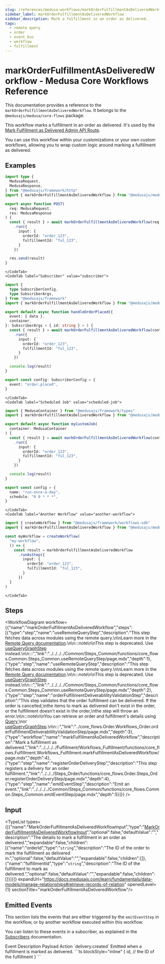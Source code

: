 ```yaml
---
slug: /references/medusa-workflows/markOrderFulfillmentAsDeliveredWorkflow
sidebar_label: markOrderFulfillmentAsDeliveredWorkflow
sidebar_description: Mark a fulfillment in an order as delivered.
tags:
  - remote query
  - order
  - event bus
  - workflow
  - fulfillment
---
```



# markOrderFulfillmentAsDeliveredWorkflow - Medusa Core Workflows Reference

This documentation provides a reference to the `markOrderFulfillmentAsDeliveredWorkflow`. It belongs to the `@medusajs/medusa/core-flows` package.

This workflow marks a fulfillment in an order as delivered. It's used by the
[Mark Fulfillment as Delivered Admin API Route](https://docs.medusajs.com/api/admin#orders\_postordersidfulfillmentsfulfillment\_idmarkasdelivered).

You can use this workflow within your customizations or your own custom workflows, allowing you to wrap custom logic around
marking a fulfillment as delivered.

<SourceCodeLink link="https://github.com/medusajs/medusa/blob/e09fd61a8f649959a6c0819c1d867abf05ae0dc4/packages/core/core-flows/src/order/workflows/mark-order-fulfillment-as-delivered.ts#L214" />

## Examples

<CodeTabs group="workflow-exection">
    <CodeTab label="API Route" value="api-route">
    
```ts title="src/api/workflow/route.ts"
import type {
  MedusaRequest,
  MedusaResponse,
} from "@medusajs/framework/http"
import { markOrderFulfillmentAsDeliveredWorkflow } from "@medusajs/medusa/core-flows"

export async function POST(
  req: MedusaRequest,
  res: MedusaResponse
) {
  const { result } = await markOrderFulfillmentAsDeliveredWorkflow(req.scope)
    .run({
      input: {
        orderId: "order_123",
        fulfillmentId: "ful_123",
      }
    })

  res.send(result)
}
```

    </CodeTab>
    <CodeTab label="Subscriber" value="subscriber">
    
```ts title="src/subscribers/order-placed.ts"
import {
  type SubscriberConfig,
  type SubscriberArgs,
} from "@medusajs/framework"
import { markOrderFulfillmentAsDeliveredWorkflow } from "@medusajs/medusa/core-flows"

export default async function handleOrderPlaced({
  event: { data },
  container,
}: SubscriberArgs < { id: string } > ) {
  const { result } = await markOrderFulfillmentAsDeliveredWorkflow(container)
    .run({
      input: {
        orderId: "order_123",
        fulfillmentId: "ful_123",
      }
    })

  console.log(result)
}

export const config: SubscriberConfig = {
  event: "order.placed",
}
```

    </CodeTab>
    <CodeTab label="Scheduled Job" value="scheduled-job">
    
```ts title="src/jobs/message-daily.ts"
import { MedusaContainer } from "@medusajs/framework/types"
import { markOrderFulfillmentAsDeliveredWorkflow } from "@medusajs/medusa/core-flows"

export default async function myCustomJob(
  container: MedusaContainer
) {
  const { result } = await markOrderFulfillmentAsDeliveredWorkflow(container)
    .run({
      input: {
        orderId: "order_123",
        fulfillmentId: "ful_123",
      }
    })

  console.log(result)
}

export const config = {
  name: "run-once-a-day",
  schedule: "0 0 * * *",
}
```

    </CodeTab>
    <CodeTab label="Another Workflow" value="another-workflow">
    
```ts title="src/workflows/my-workflow.ts"
import { createWorkflow } from "@medusajs/framework/workflows-sdk"
import { markOrderFulfillmentAsDeliveredWorkflow } from "@medusajs/medusa/core-flows"

const myWorkflow = createWorkflow(
  "my-workflow",
  () => {
    const result = markOrderFulfillmentAsDeliveredWorkflow
      .runAsStep({
        input: {
          orderId: "order_123",
          fulfillmentId: "ful_123",
        }
      })
  }
)
```

    </CodeTab>
  </CodeTabs>

## Steps

<WorkflowDiagram workflow={{"name":"markOrderFulfillmentAsDeliveredWorkflow","steps":[{"type":"step","name":"useRemoteQueryStep","description":"This step fetches data across modules using the remote query.\n\nLearn more in the [Remote Query documentation](https://docs.medusajs.com/learn/fundamentals/module-links/query).\n\n:::note\n\nThis step is deprecated. Use [useQueryGraphStep](../../../../Common/Steps_Common/functions/core_flows.Common.Steps_Common.useQueryGraphStep/page.mdx) instead.\n\n:::","link":"../../../../Common/Steps_Common/functions/core_flows.Common.Steps_Common.useRemoteQueryStep/page.mdx","depth":1},{"type":"step","name":"useRemoteQueryStep","description":"This step fetches data across modules using the remote query.\n\nLearn more in the [Remote Query documentation](https://docs.medusajs.com/learn/fundamentals/module-links/query).\n\n:::note\n\nThis step is deprecated. Use [useQueryGraphStep](../../../../Common/Steps_Common/functions/core_flows.Common.Steps_Common.useQueryGraphStep/page.mdx) instead.\n\n:::","link":"../../../../Common/Steps_Common/functions/core_flows.Common.Steps_Common.useRemoteQueryStep/page.mdx","depth":2},{"type":"step","name":"orderFulfillmentDeliverablilityValidationStep","description":"This step validates that the order fulfillment can be delivered. If the order is cancelled,\nthe items to mark as delivered don't exist in the order, or the fulfillment doesn't exist in the order,\nthe step will throw an error.\n\n:::note\n\nYou can retrieve an order and fulfillment's details using [Query](https://docs.medusajs.com/learn/fundamentals/module-links/query),\nor [useQueryGraphStep](https://docs.medusajs.com/resources/references/medusa-workflows/steps/useQueryGraphStep).\n\n:::","link":"../core_flows.Order.Workflows_Order.orderFulfillmentDeliverablilityValidationStep/page.mdx","depth":3},{"type":"workflow","name":"markFulfillmentAsDeliveredWorkflow","description":"Mark a fulfillment as delivered.","link":"../../../../Fulfillment/Workflows_Fulfillment/functions/core_flows.Fulfillment.Workflows_Fulfillment.markFulfillmentAsDeliveredWorkflow/page.mdx","depth":4},{"type":"step","name":"registerOrderDeliveryStep","description":"This step registers a delivery for an order fulfillment.","link":"../../../Steps_Order/functions/core_flows.Order.Steps_Order.registerOrderDeliveryStep/page.mdx","depth":4},{"type":"step","name":"emitEventStep","description":"Emit an event.","link":"../../../../Common/Steps_Common/functions/core_flows.Common.Steps_Common.emitEventStep/page.mdx","depth":5}]}} />

## Input

<TypeList types={[{"name":"MarkOrderFulfillmentAsDeliveredWorkflowInput","type":"[MarkOrderFulfillmentAsDeliveredWorkflowInput](../../../../types/core_flows.MarkOrderFulfillmentAsDeliveredWorkflowInput/page.mdx)","optional":false,"defaultValue":"","description":"The details to mark a fulfillment in an order as delivered.","expandable":false,"children":[{"name":"orderId","type":"`string`","description":"The ID of the order to mark the fulfillment as delivered in.","optional":false,"defaultValue":"","expandable":false,"children":[]},{"name":"fulfillmentId","type":"`string`","description":"The ID of the fulfillment to mark as delivered.","optional":false,"defaultValue":"","expandable":false,"children":[]}]}]} expandUrl="https://docs.medusajs.com/learn/fundamentals/data-models/manage-relationships#retrieve-records-of-relation" openedLevel={1} sectionTitle="markOrderFulfillmentAsDeliveredWorkflow"/>

## Emitted Events

This section lists the events that are either triggered by the `emitEventStep` in the workflow, or by another workflow executed within this workflow.

You can listen to these events in a subscriber, as explained in the [Subscribers](https://docs.medusajs.com/learn/fundamentals/events-and-subscribers) documentation.

<Table>
  <Table.Header>
    <Table.Row>
      <Table.HeaderCell>
Event
</Table.HeaderCell>
      <Table.HeaderCell>
Description
</Table.HeaderCell>
      <Table.HeaderCell>
Payload
</Table.HeaderCell>
      <Table.HeaderCell>
Action
</Table.HeaderCell>
    </Table.Row>
  </Table.Header>
  <Table.Body>
    <Table.Row>
      <Table.Cell>
`delivery.created`
</Table.Cell>
      <Table.Cell>
Emitted when a fulfillment is marked as delivered.
</Table.Cell>
      <Table.Cell>
```ts blockStyle="inline"
{
  id, // the ID of the fulfillment
}
```
</Table.Cell>
      <Table.Cell>
<CopyGeneratedSnippetButton tooltipText="Copy subscriber for event" type="subscriber" options={{
        event: "delivery.created",
        payload: `\`\`\`ts
{
  id, // the ID of the fulfillment
}
\`\`\``
        }}/>
</Table.Cell>
    </Table.Row>
  </Table.Body>
</Table>
